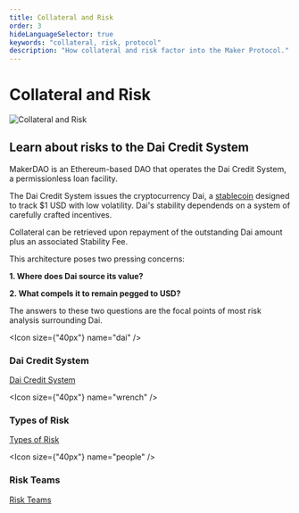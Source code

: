 ```yaml
---
title: Collateral and Risk
order: 3
hideLanguageSelector: true
keywords: "collateral, risk, protocol"
description: "How collateral and risk factor into the Maker Protocol."
---
```


# Collateral and Risk

<InfoBlock>


![Collateral and Risk](/images/illustrations/Tall-1.png)

<Box>


## Learn about risks to the Dai Credit System

</Box>


</InfoBlock>


MakerDAO is an Ethereum-based DAO that operates the Dai Credit System, a permissionless loan facility.

The Dai Credit System issues the cryptocurrency Dai, a [stablecoin](/resources/archive/stablecoins) designed to track \$1 USD with low volatility. Dai's stability dependends on a system of carefully crafted incentives.

Collateral can be retrieved upon repayment of the outstanding Dai amount plus an associated Stability Fee.

This architecture poses two pressing concerns:

**1. Where does Dai source its value?**

**2. What compels it to remain pegged to USD?**

The answers to these two questions are the focal points of most risk analysis surrounding Dai.

<Tout>


<Box>


<Chocolate>


<Box>


<Icon size={"40px"} name="dai" />

### Dai Credit System

[Dai Credit System](/collateral-and-risk/dai-credit-system)

</Box>


<Box>


<Icon size={"40px"} name="wrench" />

### Types of Risk

[Types of Risk](/collateral-and-risk/types-of-risk)

</Box>


<Box>


<Icon size={"40px"} name="people" />

### Risk Teams

[Risk Teams](/collateral-and-risk/risk-teams)

</Box>


</Chocolate>


</Box>


</Tout>

